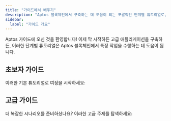 ```yaml
---
title: "가이드에서 배우기"
description: "Aptos 블록체인에서 구축하는 데 도움이 되는 포괄적인 단계별 튜토리얼로, 초보자 기본부터 고급 개발 패턴까지"
sidebar:
  label: "가이드 개요"
---
```



Aptos 가이드에 오신 것을 환영합니다! 이제 막 시작하든 고급 애플리케이션을 구축하든, 이러한 단계별 튜토리얼은 Aptos 블록체인에서 특정 작업을 수행하는 데 도움이 됩니다.

## 초보자 가이드

이러한 기본 튜토리얼로 여정을 시작하세요:

<CardGrid>
  <LinkCard href="/build/guides/first-transaction" title="첫 번째 트랜잭션" description="Aptos 블록체인에서 기본 트랜잭션을 생성, 제출 및 확인하는 방법을 배우세요." />

  <LinkCard href="/build/guides/your-first-nft" title="첫 번째 NFT" description="Aptos TypeScript SDK를 사용하여 디지털 자산(NFT)을 생성, 발행 및 전송하세요." />

  <LinkCard href="/build/guides/first-fungible-asset" title="첫 번째 Fungible Asset" description="계정 간에 전송할 수 있는 fungible asset을 생성하고 관리하세요." />

  <LinkCard href="/build/guides/first-coin" title="첫 번째 코인" description="Aptos에서 발행 및 전송 기능이 있는 자신만의 맞춤 코인을 구축하세요." />

  <LinkCard href="/build/guides/first-move-module" title="첫 번째 Move 모듈" description="간단한 Move 모듈을 생성하고 Aptos 블록체인에 배포하세요." />

  <LinkCard href="/build/guides/build-e2e-dapp" title="첫 번째 Dapp" description="스마트 컨트랙트와 React 프론트엔드로 완전한 할 일 목록 dapp(분산형 애플리케이션)을 구축하세요." />

  <LinkCard href="/build/guides/first-multisig" title="첫 번째 Multisig" description="여러 키 보유자의 승인이 필요한 다중 서명 계정을 설정하세요." />
</CardGrid>

## 고급 가이드

더 복잡한 시나리오를 준비하셨나요? 이러한 고급 주제를 탐색하세요:

<CardGrid>
  <LinkCard href="/build/guides/multisig-managed-fungible-asset" title="Multisig 관리 자산" description="발행, 동결 및 소각 작업에 대해 여러 승인이 필요한 multisig 계정으로 제어되는 보안 fungible asset을 생성하세요." />

  <LinkCard href="/build/guides/aptos-keyless" title="Aptos Keyless" description="기존 Google 또는 Apple 로그인을 사용하여 블록체인 계정을 생성할 수 있도록 하여 시드 구문이나 개인 키의 필요성을 제거하세요." />

  <LinkCard href="/build/guides/sponsored-transactions" title="후원 트랜잭션" description="분산형 애플리케이션이 사용자를 위해 트랜잭션 가스 수수료를 지불할 수 있도록 하여 APT 토큰을 보유할 필요성을 제거하세요." />

  <LinkCard href="/build/guides/transaction-management" title="트랜잭션 관리" description="시퀀스 번호 관리, 실패 복구 및 고용량 애플리케이션을 위한 워커 계정을 통한 병렬 처리를 포함한 고급 트랜잭션 오케스트레이션 기술을 마스터하세요." />

  <LinkCard href="/build/guides/key-rotation" title="키 회전" description="계정 주소나 기존 통합을 변경하지 않고 계정의 개인 인증 자격 증명을 업데이트하기 위해 Aptos의 보안 키 회전 기능을 사용하세요." />

  <LinkCard href="/build/guides/exchanges" title="거래소 통합" description="인프라 설정, 주소 표준, 자산 관리, 잔액 추적 및 트랜잭션 처리를 다루는 거래소에 Aptos 및 Aptos 자산을 통합하기 위한 포괄적인 가이드입니다." />

  <LinkCard href="/build/guides/oracles" title="Oracle" description="실시간 시장 데이터에 액세스하기 위한 구성 단계와 예제를 통해 Aptos 스마트 컨트랙트에 Pyth Network oracle을 사용하여 가격 피드를 구현하세요." />
</CardGrid>
